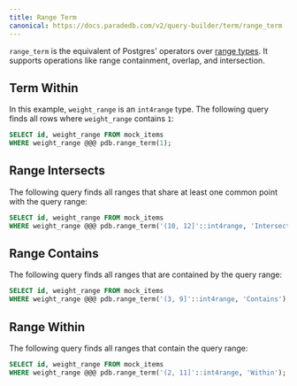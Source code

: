 ```yaml
---
title: Range Term
canonical: https://docs.paradedb.com/v2/query-builder/term/range_term
---
```


`range_term` is the equivalent of Postgres' operators over [range types](https://www.postgresql.org/docs/current/rangetypes.html).
It supports operations like range containment, overlap, and intersection.

## Term Within

In this example, `weight_range` is an `int4range` type.
The following query finds all rows where `weight_range` contains `1`:

```sql
SELECT id, weight_range FROM mock_items
WHERE weight_range @@@ pdb.range_term(1);
```

## Range Intersects

The following query finds all ranges that share at least one common
point with the query range:

```sql
SELECT id, weight_range FROM mock_items
WHERE weight_range @@@ pdb.range_term('(10, 12]'::int4range, 'Intersects');
```

## Range Contains

The following query finds all ranges that are contained by the query range:

```sql
SELECT id, weight_range FROM mock_items
WHERE weight_range @@@ pdb.range_term('(3, 9]'::int4range, 'Contains');
```

## Range Within

The following query finds all ranges that contain the query range:

```sql
SELECT id, weight_range FROM mock_items
WHERE weight_range @@@ pdb.range_term('(2, 11]'::int4range, 'Within');
```
